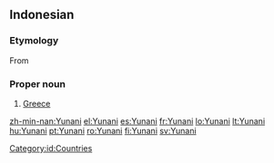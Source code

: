 ==Indonesian==
{{wikipedia|lang=id}}

===Etymology===
From {{etyl|ar|id}} {{term|lang=ar|sc=Arab|اليونان||Greece|tr=al-yunaan}}

===Proper noun===
{{infl|id|proper noun}}

# [[Greece]]

[[Category:id:Countries]]

[[zh-min-nan:Yunani]]
[[el:Yunani]]
[[es:Yunani]]
[[fr:Yunani]]
[[lo:Yunani]]
[[lt:Yunani]]
[[hu:Yunani]]
[[pt:Yunani]]
[[ro:Yunani]]
[[fi:Yunani]]
[[sv:Yunani]]